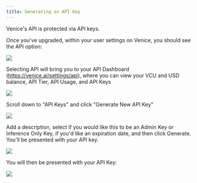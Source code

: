 ```yaml
---
title: Generating an API Key
---
```


Venice's API is protected via API keys.

Once you've upgraded, within your user settings on Venice, you should see the API option:

![](/images/api-keys/api-key-1.png)

Selecting API will bring you to your API Dashboard (https://venice.ai/settings/api), where you can view your VCU and USD balance, API Tier, API Usage, and API Keys

![](/images/api-keys/api-key-2.png)

Scroll down to "API Keys" and click "Generate New API Key"

![](/images/api-keys/api-key-3.png)

Add a description, select if you would like this to be an Admin Key or Inference Only Key, if you'd like an expiration date, and then click Generate. You'll be presented with your API key.

![](/images/api-keys/api-key-4.png)

You will then be presented with your API Key:

![](/images/api-keys/api-key-5.png)
